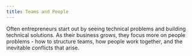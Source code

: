 ```yaml
---
title: Teams and People
---
```


Often entrepreneurs start out by seeing technical problems and building technical solutions. As their business grows, they focus more on people problems - how to structure teams, how people work together, and the inevitable conflicts that arise.
